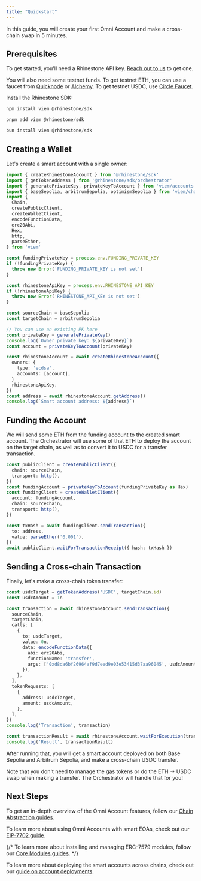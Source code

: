 ```yaml
---
title: "Quickstart"
---
```


In this guide, you will create your first Omni Account and make a cross-chain swap in 5 minutes.

## Prerequisites

To get started, you'll need a Rhinestone API key. [Reach out to us](https://t.me/konradkopp) to get one.

You will also need some testnet funds. To get testnet ETH, you can use a faucet from [Quicknode](https://faucet.quicknode.com/drip) or [Alchemy](https://www.alchemy.com/faucets). To get testnet USDC, use [Circle Faucet](https://faucet.circle.com/).

Install the Rhinestone SDK:

<CodeGroup>

```javascript npm
npm install viem @rhinestone/sdk
```

```javascript pnpm
pnpm add viem @rhinestone/sdk
```

```javascript bun
bun install viem @rhinestone/sdk
```

</CodeGroup>

## Creating a Wallet

Let's create a smart account with a single owner:

```ts
import { createRhinestoneAccount } from '@rhinestone/sdk'
import { getTokenAddress } from '@rhinestone/sdk/orchestrator'
import { generatePrivateKey, privateKeyToAccount } from 'viem/accounts'
import { baseSepolia, arbitrumSepolia, optimismSepolia } from 'viem/chains'
import {
  Chain,
  createPublicClient,
  createWalletClient,
  encodeFunctionData,
  erc20Abi,
  Hex,
  http,
  parseEther,
} from 'viem'

const fundingPrivateKey = process.env.FUNDING_PRIVATE_KEY
if (!fundingPrivateKey) {
  throw new Error('FUNDING_PRIVATE_KEY is not set')
}

const rhinestoneApiKey = process.env.RHINESTONE_API_KEY
if (!rhinestoneApiKey) {
  throw new Error('RHINESTONE_API_KEY is not set')
}

const sourceChain = baseSepolia
const targetChain = arbitrumSepolia

// You can use an existing PK here
const privateKey = generatePrivateKey()
console.log(`Owner private key: ${privateKey}`)
const account = privateKeyToAccount(privateKey)

const rhinestoneAccount = await createRhinestoneAccount({
  owners: {
    type: 'ecdsa',
    accounts: [account],
  }
  rhinestoneApiKey,
})
const address = await rhinestoneAccount.getAddress()
console.log(`Smart account address: ${address}`)
```

## Funding the Account

We will send some ETH from the funding account to the created smart account. The Orchestrator will use some of that ETH to deploy the account on the target chain, as well as to convert it to USDC for a transfer transaction.

```ts
const publicClient = createPublicClient({
  chain: sourceChain,
  transport: http(),
})
const fundingAccount = privateKeyToAccount(fundingPrivateKey as Hex)
const fundingClient = createWalletClient({
  account: fundingAccount,
  chain: sourceChain,
  transport: http(),
})

const txHash = await fundingClient.sendTransaction({
  to: address,
  value: parseEther('0.001'),
})
await publicClient.waitForTransactionReceipt({ hash: txHash })
```

## Sending a Cross-chain Transaction

Finally, let's make a cross-chain token transfer:

```ts
const usdcTarget = getTokenAddress('USDC', targetChain.id)
const usdcAmount = 1n

const transaction = await rhinestoneAccount.sendTransaction({
  sourceChain,
  targetChain,
  calls: [
    {
      to: usdcTarget,
      value: 0n,
      data: encodeFunctionData({
        abi: erc20Abi,
        functionName: 'transfer',
        args: ['0xd8da6bf26964af9d7eed9e03e53415d37aa96045', usdcAmount],
      }),
    },
  ],
  tokenRequests: [
    {
      address: usdcTarget,
      amount: usdcAmount,
    },
  ],
})
console.log('Transaction', transaction)

const transactionResult = await rhinestoneAccount.waitForExecution(transaction)
console.log('Result', transactionResult)
```

After running that, you will get a smart account deployed on both Base Sepolia and Arbitrum Sepolia, and make a cross-chain USDC transfer.

Note that you don't need to manage the gas tokens or do the ETH → USDC swap when making a transfer. The Orchestrator will handle that for you!

## Next Steps

To get an in-depth overview of the Omni Account features, follow our [Chain Abstraction guides](./chain-abstraction/omnichain-swaps).

To learn more about using Omni Accounts with smart EOAs, check out our [EIP-7702 guide](./core-setup/eip-7702).

{/* To learn more about installing and managing ERC-7579 modules, follow our [Core Modules guides](./core-setup/core-modules). */}

To learn more about deploying the smart accounts across chains, check out our [guide on account deployments](./chain-abstraction/account-deployment).

